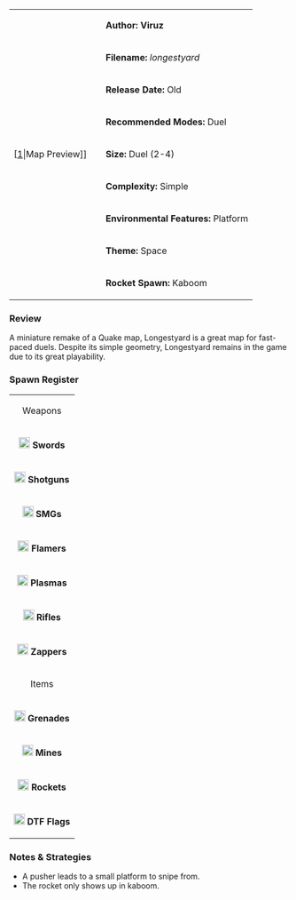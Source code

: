 {| border="1" cellpadding="2" width="800px"
|rowspan="9" width="150px"|[[File:Longestyard.png|thumb|center]|Map Preview]]
|'''Author: Viruz'''
|-
|'''Filename:''' ''longestyard''
|-
| '''Release Date:''' Old
|-
|'''Recommended Modes:''' Duel
|-
|'''Size:''' Duel (2-4)
|-
|'''Complexity:''' Simple
|-
|'''Environmental Features:''' Platform
|-
|'''Theme:''' Space
|-
|'''Rocket Spawn:''' Kaboom
|}

=== Review ===

A miniature remake of a Quake map, Longestyard is a great map for fast-paced duels. Despite its simple geometry, Longestyard remains in the game due to its great playability.

=== Spawn Register ===
{| border="1" cellpadding="2" width="150px"
|colspan="2" align="center"|Weapons
|-
|[[File:Sword.png|20px]] '''Swords''' || 2
|-
|[[File:Shotgun.png|20px]] '''Shotguns''' || 2
|-
|[[File:Smg.png|20px]] '''SMGs''' || 2
|-
|[[File:Flamer.png|20px]] '''Flamers''' || 1
|-
|[[File:Plasma.png|20px]] '''Plasmas''' || 2
|-
| [[File:Rifle.png|20px]] '''Rifles''' || 1
|-
| [[File:Zapper_grey.png|20px]] '''  Zappers''' || 1
|-
|colspan="2" align="center"|Items
|-
| [[File:Grenade.png|20px]] '''Grenades''' || 4
|-
| [[File:Mine.png|20px]] '''Mines''' || 4
|-
| [[File:Rocket.png|20px]] '''Rockets''' || 1
|-
| [[File:Flag.png|20px]] '''DTF Flags''' || 3
|}

=== Notes & Strategies ===

* A pusher leads to a small platform to snipe from.
* The rocket only shows up in kaboom.